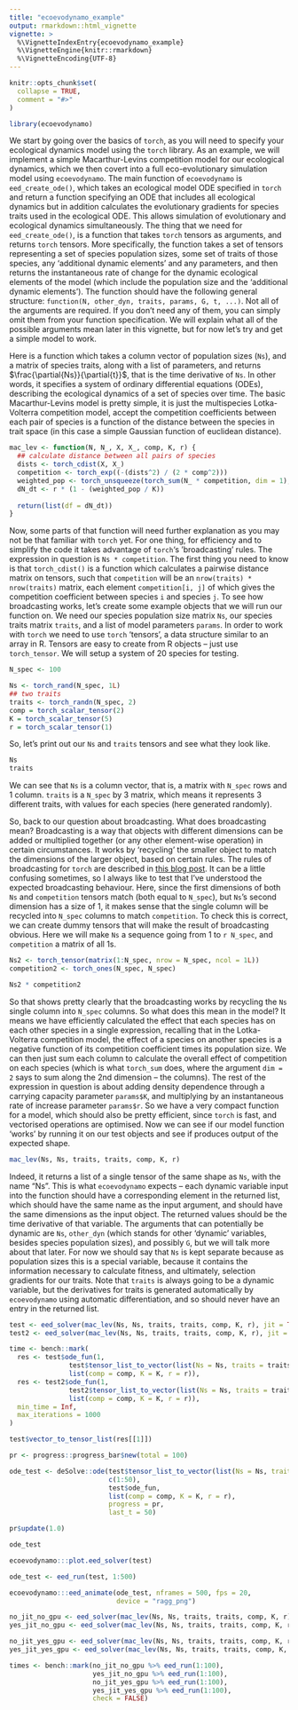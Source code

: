 ```yaml
---
title: "ecoevodynamo_example"
output: rmarkdown::html_vignette
vignette: >
  %\VignetteIndexEntry{ecoevodynamo_example}
  %\VignetteEngine{knitr::rmarkdown}
  %\VignetteEncoding{UTF-8}
---
```


```r
knitr::opts_chunk$set(
  collapse = TRUE,
  comment = "#>"
)
```

```r
library(ecoevodynamo)
```

We start by going over the basics of `torch`, as you will need to specify your ecological dynamics model using the `torch` library. As an example, we will implement a simple Macarthur-Levins competition model for our ecological dynamics, which we then covert into a full eco-evolutionary simulation model using `ecoevodynamo`. The main function of `ecoevodynamo` is `eed_create_ode()`, which takes an ecological model ODE specified in `torch` and return a function specifying an ODE that includes all ecological dynamics but in addition calculates the evolutionary gradients for species traits used in the ecological ODE. This allows simulation of evolutionary and ecological dynamics simultaneously.
The thing that we need for `eed_create_ode()`, is a function that takes `torch` tensors as arguments, and returns `torch` tensors. More specifically, the function takes a set of tensors representing a set of species population sizes, some set of traits of those species, any 'additional dynamic elements' and any parameters, and then returns the instantaneous rate of change for the dynamic ecological elements of the model (which include the population size and the 'additional dynamic elements'). The function should have the following general structure: `function(N, other_dyn, traits, params, G, t, ...)`. Not all of the arguments are required. If you don't need any of them, you can simply omit them from your function specification. We will explain what all of the possible arguments mean later in this vignette, but for now let's try and get a simple model to work.

Here is a function which takes a column vector of population sizes (`Ns`), and a matrix of species traits, along with a list of parameters, and returns $\frac{\partial{Ns}}{\partial{t}}$, that is the time derivative of `Ns`. In other words, it specifies a system of ordinary differential equations (ODEs), describing the ecological dynamics of a set of species over time. The basic Macarthur-Levins model is pretty simple, it is just the multispecies Lotka-Volterra competition model, accept the competition coefficients between each pair of species is a function of the distance between the species in trait space (in this case a simple Gaussian function of euclidean distance).

```r
mac_lev <- function(N, N_, X, X_, comp, K, r) {
  ## calculate distance between all pairs of species
  dists <- torch_cdist(X, X_)
  competition <- torch_exp((-(dists^2) / (2 * comp^2)))
  weighted_pop <- torch_unsqueeze(torch_sum(N_ * competition, dim = 1), 2)
  dN_dt <- r * (1 - (weighted_pop / K))
  
  return(list(df = dN_dt))
}
```

Now, some parts of that function will need further explanation as you may not be that familiar with `torch` yet. For one thing, for efficiency and to simplify the code it takes advantage of `torch`'s 'broadcasting' rules. The expression in question is `Ns * competition`. The first thing you need to know is that `torch_cdist()` is a function which calculates a pairwise distance matrix on tensors, such that `competition` will be an `nrow(traits) * nrow(traits)` matrix, each element `competition[i, j]` of which gives the competition coefficient between species `i` and species `j`. To see how broadcasting works, let's create some example objects that we will run our function on. We need our species population size matrix `Ns`, our species traits matrix `traits`, and a list of model parameters `params`. In order to work with `torch` we need to use `torch` 'tensors', a data structure similar to an array in R. Tensors are easy to create from R objects -- just use `torch_tensor`. We will setup a system of 20 species for testing.

```r
N_spec <- 100

Ns <- torch_rand(N_spec, 1L)
## two traits
traits <- torch_randn(N_spec, 2)
comp = torch_scalar_tensor(2)
K = torch_scalar_tensor(5)
r = torch_scalar_tensor(1)
```

So, let's print out our `Ns` and `traits` tensors and see what they look like.

```r
Ns
traits
```

We can see that `Ns` is a column vector, that is, a matrix with `N_spec` rows and 1 column. `traits` is a `N_spec` by 3 matrix, which means it represents 3 different traits, with values for each species (here generated randomly). 

So, back to our question about broadcasting. What does broadcasting mean? Broadcasting is a way that objects with different dimensions can be added or multiplied together (or any other element-wise operation) in certain circumstances. It works by 'recycling' the smaller object to match the dimensions of the larger object, based on certain rules. The rules of broadcasting for `torch` are described in [this blog post](https://blogs.rstudio.com/ai/posts/2020-10-01-torch-network-from-scratch/#broadcasting). It can be a little confusing sometimes, so I always like to test that I've understood the expected broadcasting behaviour. Here, since the first dimensions of both `Ns` and `competition` tensors match (both equal to `N_spec`), but `Ns`'s second dimension has a size of 1, it makes sense that the single column will be recycled into `N_spec` columns to match `competition`. To check this is correct, we can create dummy tensors that will make the result of broadcasting obvious. Here we will make `Ns` a sequence going from 1 to `r N_spec`, and `competition` a matrix of all 1s.

```r

Ns2 <- torch_tensor(matrix(1:N_spec, nrow = N_spec, ncol = 1L))
competition2 <- torch_ones(N_spec, N_spec)

Ns2 * competition2

```

So that shows pretty clearly that the broadcasting works by recycling the `Ns` single column into `N_spec` columns. So what does this mean in the model? It means we have efficiently calculated the effect that each species has on each other species in a single expression, recalling that in the Lotka-Volterra competition model, the effect of a species on another species is a negative function of its competition coefficient times its population size. We can then just sum each column to calculate the overall effect of competition on each species (which is what `torch_sum` does, where the argument `dim = 2` says to sum along the 2nd dimension -- the columns). The rest of the expression in question is about adding density dependence through a carrying capacity parameter `params$K`, and multiplying by an instantaneous rate of increase parameter `params$r`. So we have a very compact function for a model, which should also be pretty efficient, since `torch` is fast, and vectorised operations are optimised. Now we can see if our model function 'works' by running it on our test objects and see if produces output of the expected shape.

```r
mac_lev(Ns, Ns, traits, traits, comp, K, r)
```

Indeed, it returns a list of a single tensor of the same shape as `Ns`, with the name "Ns". This is what `ecoevodynamo` expects -- each dynamic variable input into the function should have a corresponding element in the returned list, which should have the same name as the input argument, and should have the same dimensions as the input object. The returned values should be the time derivative of that variable. The arguments that can potentially be dynamic are `Ns`, `other_dyn` (which stands for other 'dynamic' variables, besides species population sizes), and possibly `G`, but we will talk more about that later. For now we should say that `Ns` is kept separate because as population sizes this is a special variable, because it contains the information necessary to calculate fitness, and ultimately, selection gradients for our traits. Note that `traits` is always going to be a dynamic variable, but the derivatives for traits is generated automatically by `ecoevodynamo` using automatic differentiation, and so should never have an entry in the returned list.


```r

test <- eed_solver(mac_lev(Ns, Ns, traits, traits, comp, K, r), jit = TRUE)
test2 <- eed_solver(mac_lev(Ns, Ns, traits, traits, comp, K, r), jit = FALSE)

time <- bench::mark(
  res <- test$ode_fun(1,
               test$tensor_list_to_vector(list(Ns = Ns, traits = traits)),
               list(comp = comp, K = K, r = r)),
  res <- test2$ode_fun(1,
               test2$tensor_list_to_vector(list(Ns = Ns, traits = traits)),
               list(comp = comp, K = K, r = r)),
  min_time = Inf,
  max_iterations = 1000
)

test$vector_to_tensor_list(res[[1]])

pr <- progress::progress_bar$new(total = 100)

ode_test <- deSolve::ode(test$tensor_list_to_vector(list(Ns = Ns, traits = traits)),
                         c(1:50),
                         test$ode_fun,
                         list(comp = comp, K = K, r = r),
                         progress = pr,
                         last_t = 50)

pr$update(1.0)

ode_test

ecoevodynamo:::plot.eed_solver(test)

ode_test <- eed_run(test, 1:500)

ecoevodynamo:::eed_animate(ode_test, nframes = 500, fps = 20,
                           device = "ragg_png")

no_jit_no_gpu <- eed_solver(mac_lev(Ns, Ns, traits, traits, comp, K, r), jit = FALSE, gpu = FALSE)
yes_jit_no_gpu <- eed_solver(mac_lev(Ns, Ns, traits, traits, comp, K, r), jit = TRUE, gpu = FALSE)

no_jit_yes_gpu <- eed_solver(mac_lev(Ns, Ns, traits, traits, comp, K, r), jit = FALSE, gpu = TRUE)
yes_jit_yes_gpu <- eed_solver(mac_lev(Ns, Ns, traits, traits, comp, K, r), jit = TRUE, gpu = TRUE)

times <- bench::mark(no_jit_no_gpu %>% eed_run(1:100),
                     yes_jit_no_gpu %>% eed_run(1:100),
                     no_jit_yes_gpu %>% eed_run(1:100), 
                     yes_jit_yes_gpu %>% eed_run(1:100),
                     check = FALSE)

```







